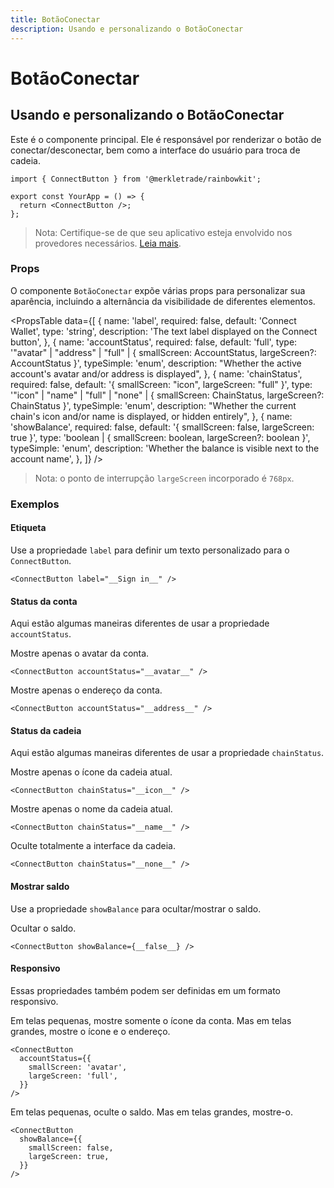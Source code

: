 ```yaml
---
title: BotãoConectar
description: Usando e personalizando o BotãoConectar
---
```


# BotãoConectar

## Usando e personalizando o BotãoConectar

Este é o componente principal. Ele é responsável por renderizar o botão de conectar/desconectar, bem como a interface do usuário para troca de cadeia.

```tsx
import { ConnectButton } from '@merkletrade/rainbowkit';

export const YourApp = () => {
  return <ConnectButton />;
};
```

> Nota: Certifique-se de que seu aplicativo esteja envolvido nos provedores necessários. [Leia mais](/docs/installation#wrap-providers).

### Props

O componente `BotãoConectar` expõe várias props para personalizar sua aparência, incluindo a alternância da visibilidade de diferentes elementos.

<PropsTable
  data={[
    {
      name: 'label',
      required: false,
      default: 'Connect Wallet',
      type: 'string',
      description: 'The text label displayed on the Connect button',
    },
    {
      name: 'accountStatus',
      required: false,
      default: 'full',
      type: '"avatar" | "address" | "full" | { smallScreen: AccountStatus, largeScreen?: AccountStatus }',
      typeSimple: 'enum',
      description:
        "Whether the active account's avatar and/or address is displayed",
    },
    {
      name: 'chainStatus',
      required: false,
      default: '{ smallScreen: "icon", largeScreen: "full" }',
      type: '"icon" | "name" | "full" | "none" | { smallScreen: ChainStatus, largeScreen?: ChainStatus }',
      typeSimple: 'enum',
      description:
        "Whether the current chain's icon and/or name is displayed, or hidden entirely",
    },
    {
      name: 'showBalance',
      required: false,
      default: '{ smallScreen: false, largeScreen: true }',
      type: 'boolean | { smallScreen: boolean, largeScreen?: boolean }',
      typeSimple: 'enum',
      description:
        'Whether the balance is visible next to the account name',
    },
  ]}
/>

> Nota: o ponto de interrupção `largeScreen` incorporado é `768px`.

### Exemplos

#### Etiqueta

Use a propriedade `label` para definir um texto personalizado para o `ConnectButton`.

```tsx
<ConnectButton label="__Sign in__" />
```

#### Status da conta

Aqui estão algumas maneiras diferentes de usar a propriedade `accountStatus`.

Mostre apenas o avatar da conta.

```tsx
<ConnectButton accountStatus="__avatar__" />
```

Mostre apenas o endereço da conta.

```tsx
<ConnectButton accountStatus="__address__" />
```

#### Status da cadeia

Aqui estão algumas maneiras diferentes de usar a propriedade `chainStatus`.

Mostre apenas o ícone da cadeia atual.

```tsx
<ConnectButton chainStatus="__icon__" />
```

Mostre apenas o nome da cadeia atual.

```tsx
<ConnectButton chainStatus="__name__" />
```

Oculte totalmente a interface da cadeia.

```tsx
<ConnectButton chainStatus="__none__" />
```

#### Mostrar saldo

Use a propriedade `showBalance` para ocultar/mostrar o saldo.

Ocultar o saldo.

```tsx
<ConnectButton showBalance={__false__} />
```

#### Responsivo

Essas propriedades também podem ser definidas em um formato responsivo.

Em telas pequenas, mostre somente o ícone da conta. Mas em telas grandes, mostre o ícone e o endereço.

```tsx
<ConnectButton
  accountStatus={{
    smallScreen: 'avatar',
    largeScreen: 'full',
  }}
/>
```

Em telas pequenas, oculte o saldo. Mas em telas grandes, mostre-o.

```tsx
<ConnectButton
  showBalance={{
    smallScreen: false,
    largeScreen: true,
  }}
/>
```
